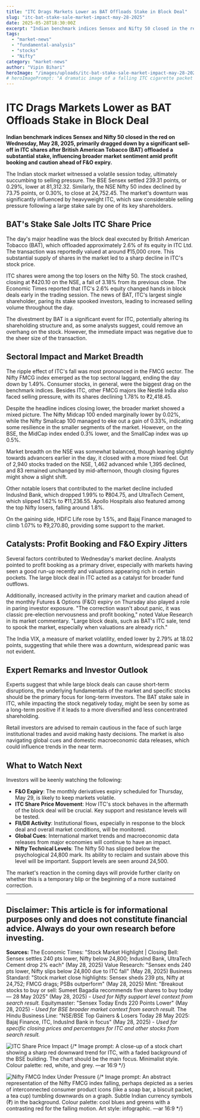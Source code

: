 ```yaml
---
title: "ITC Drags Markets Lower as BAT Offloads Stake in Block Deal"
slug: "itc-bat-stake-sale-market-impact-may-28-2025"
date: 2025-05-28T18:30:00Z
excerpt: "Indian benchmark indices Sensex and Nifty 50 closed in the red on Wednesday, May 28, 2025, primarily dragged down by a significant sell-off in ITC shares after British American Tobacco (BAT) offloaded a substantial stake."
tags:
  - "market-news"
  - "fundamental-analysis"
  - "stocks"
  - "Nifty"
category: "market-news"
author: "Vipin Bihari"
heroImage: "/images/uploads/itc-bat-stake-sale-market-impact-may-28-2025/hero-itc-bat-market.jpg"
# heroImagePrompt: "A dramatic image of a falling ITC cigarette packet with the BSE building in the background, under a slightly stormy sky. The foreground shows a graph line trending downwards. Colour palette: muted blues, greys, and a touch of red for the graph. Art style: realistic with a slightly moody atmosphere. Camera angle: low angle looking up. Lighting: overcast with a subtle spotlight on the falling packet. —ar 16:9"
---
```


# ITC Drags Markets Lower as BAT Offloads Stake in Block Deal

**Indian benchmark indices Sensex and Nifty 50 closed in the red on Wednesday, May 28, 2025, primarily dragged down by a significant sell-off in ITC shares after British American Tobacco (BAT) offloaded a substantial stake, influencing broader market sentiment amid profit booking and caution ahead of F&O expiry.**

The Indian stock market witnessed a volatile session today, ultimately succumbing to selling pressure. The BSE Sensex settled 239.31 points, or 0.29%, lower at 81,312.32. Similarly, the NSE Nifty 50 index declined by 73.75 points, or 0.30%, to close at 24,752.45. The market's downturn was significantly influenced by heavyweight ITC, which saw considerable selling pressure following a large stake sale by one of its key shareholders.

## BAT's Stake Sale Jolts ITC Share Price

The day's major headline was the block deal executed by British American Tobacco (BAT), which offloaded approximately 2.6% of its equity in ITC Ltd. The transaction was reportedly valued at around ₹15,000 crore. This substantial supply of shares in the market led to a sharp decline in ITC's stock price.

ITC shares were among the top losers on the Nifty 50. The stock crashed, closing at ₹420.10 on the NSE, a fall of 3.18% from its previous close. The Economic Times reported that ITC's 2.6% equity changed hands in block deals early in the trading session. The news of BAT, ITC's largest single shareholder, paring its stake spooked investors, leading to increased selling volume throughout the day.

The divestment by BAT is a significant event for ITC, potentially altering its shareholding structure and, as some analysts suggest, could remove an overhang on the stock. However, the immediate impact was negative due to the sheer size of the transaction.

## Sectoral Impact and Market Breadth

The ripple effect of ITC's fall was most pronounced in the FMCG sector. The Nifty FMCG index emerged as the top sectoral laggard, ending the day down by 1.49%. Consumer stocks, in general, were the biggest drag on the benchmark indices. Besides ITC, other FMCG majors like Nestlé India also faced selling pressure, with its shares declining 1.78% to ₹2,418.45.

Despite the headline indices closing lower, the broader market showed a mixed picture. The Nifty Midcap 100 ended marginally lower by 0.02%, while the Nifty Smallcap 100 managed to eke out a gain of 0.33%, indicating some resilience in the smaller segments of the market. However, on the BSE, the MidCap index ended 0.3% lower, and the SmallCap index was up 0.5%.

Market breadth on the NSE was somewhat balanced, though leaning slightly towards advancers earlier in the day, it closed with a more mixed feel. Out of 2,940 stocks traded on the NSE, 1,462 advanced while 1,395 declined, and 83 remained unchanged by mid-afternoon, though closing figures might show a slight shift.

Other notable losers that contributed to the market decline included IndusInd Bank, which dropped 1.99% to ₹804.75, and UltraTech Cement, which slipped 1.62% to ₹11,236.55. Apollo Hospitals also featured among the top Nifty losers, falling around 1.8%.

On the gaining side, HDFC Life rose by 1.5%, and Bajaj Finance managed to climb 1.07% to ₹9,270.80, providing some support to the market.

## Catalysts: Profit Booking and F&O Expiry Jitters

Several factors contributed to Wednesday's market decline. Analysts pointed to profit booking as a primary driver, especially with markets having seen a good run-up recently and valuations appearing rich in certain pockets. The large block deal in ITC acted as a catalyst for broader fund outflows.

Additionally, increased activity in the primary market and caution ahead of the monthly Futures & Options (F&O) expiry on Thursday also played a role in paring investor exposure. "The correction wasn't about panic, it was classic pre-election nervousness and profit booking," noted Value Research in its market commentary. "Large block deals, such as BAT's ITC sale, tend to spook the market, especially when valuations are already rich."

The India VIX, a measure of market volatility, ended lower by 2.79% at 18.02 points, suggesting that while there was a downturn, widespread panic was not evident.

## Expert Remarks and Investor Outlook

Experts suggest that while large block deals can cause short-term disruptions, the underlying fundamentals of the market and specific stocks should be the primary focus for long-term investors. The BAT stake sale in ITC, while impacting the stock negatively today, might be seen by some as a long-term positive if it leads to a more diversified and less concentrated shareholding.

Retail investors are advised to remain cautious in the face of such large institutional trades and avoid making hasty decisions. The market is also navigating global cues and domestic macroeconomic data releases, which could influence trends in the near term.

## What to Watch Next

Investors will be keenly watching the following:
*   **F&O Expiry**: The monthly derivatives expiry scheduled for Thursday, May 29, is likely to keep markets volatile.
*   **ITC Share Price Movement**: How ITC's stock behaves in the aftermath of the block deal will be crucial. Key support and resistance levels will be tested.
*   **FII/DII Activity**: Institutional flows, especially in response to the block deal and overall market conditions, will be monitored.
*   **Global Cues**: International market trends and macroeconomic data releases from major economies will continue to have an impact.
*   **Nifty Technical Levels**: The Nifty 50 has slipped below the psychological 24,800 mark. Its ability to reclaim and sustain above this level will be important. Support levels are seen around 24,500.

The market's reaction in the coming days will provide further clarity on whether this is a temporary blip or the beginning of a more sustained correction.

---
**Disclaimer:**
This article is for informational purposes only and does not constitute financial advice. Always do your own research before investing.
---
**Sources:**
 The Economic Times: "Stock Market Highlight | Closing Bell: Sensex settles 240 pts lower, Nifty below 24,800; IndusInd Bank, UltraTech Cement drop 2% each" (May 28, 2025)
 Value Research: "Sensex ends 240 pts lower, Nifty slips below 24,800 due to ITC fall" (May 28, 2025)
 Business Standard: "Stock market close highlights: Sensex sheds 239 pts, Nifty at 24,752; FMCG drags; PSBs outperform" (May 28, 2025)
 Mint: "Breakout stocks to buy or sell: Sumeet Bagadia recommends five shares to buy today — 28 May 2025" (May 28, 2025) - *Used for Nifty support level context from search result.*
 Equitymaster: "Sensex Today Ends 220 Points Lower" (May 28, 2025) - *Used for BSE broader market context from search result.*
 The Hindu Business Line: "NSE/BSE Top Gainers & Losers Today 28 May 2025: Bajaj Finance, ITC, IndusInd Bank in focus" (May 28, 2025) - *Used for specific closing prices and percentages for ITC and other stocks from search result.*

![ITC Share Price Impact](/images/uploads/itc-bat-stake-sale-market-impact-may-28-2025/itc-chart-down.jpg)
{/* Image prompt: A close-up of a stock chart showing a sharp red downward trend for ITC, with a faded background of the BSE building. The chart should be the main focus. Minimalist style. Colour palette: red, white, and grey. —ar 16:9 */}

![Nifty FMCG Index Under Pressure](/images/uploads/itc-bat-stake-sale-market-impact-may-28-2025/nifty-fmcg-fall.jpg)
{/* Image prompt: An abstract representation of the Nifty FMCG index falling, perhaps depicted as a series of interconnected consumer product icons (like a soap bar, a biscuit packet, a tea cup) tumbling downwards on a graph. Subtle Indian currency symbols (₹) in the background. Colour palette: cool blues and greens with a contrasting red for the falling motion. Art style: infographic. —ar 16:9 */}